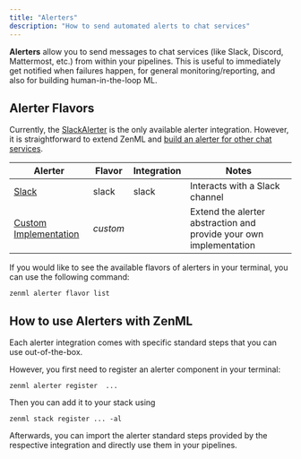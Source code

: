```yaml
---
title: "Alerters"
description: "How to send automated alerts to chat services"
---
```


**Alerters** allow you to send messages to chat services (like Slack, Discord, Mattermost, etc.) from within your pipelines. This is useful to immediately get notified when failures happen, for general monitoring/reporting, and also for building human-in-the-loop ML.

## Alerter Flavors

Currently, the [SlackAlerter](/component-gallery/alerters/slack) is the only available alerter integration. However, it is straightforward to extend ZenML and [build an alerter for other chat services](/component-gallery/alerters/custom).

| Alerter                                                       | Flavor   | Integration | Notes                                                              |
| ------------------------------------------------------------- | -------- | ----------- | ------------------------------------------------------------------ |
| [Slack](/component-gallery/alerters/slack)                  | slack    | slack       | Interacts with a Slack channel                                     |
| [Custom Implementation](/component-gallery/alerters/custom) | _custom_ |            | Extend the alerter abstraction and provide your own implementation |

If you would like to see the available flavors of alerters in your terminal, you can use the following command:

```
zenml alerter flavor list
```

## How to use Alerters with ZenML

Each alerter integration comes with specific standard steps that you can use out-of-the-box.

However, you first need to register an alerter component in your terminal:

```
zenml alerter register  ...
```

Then you can add it to your stack using

```
zenml stack register ... -al 
```

Afterwards, you can import the alerter standard steps provided by the respective integration and directly use them in your pipelines.